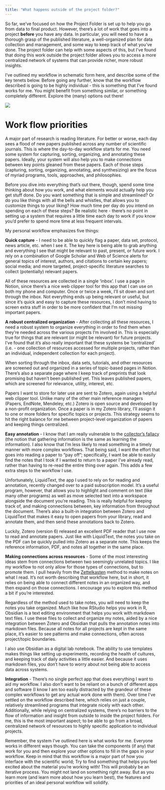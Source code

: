 ```yaml
---
title: "What happens outside of the project folder?"
---
```


So far, we've focused on how the Project Folder is set up to help you go from data to final product. However, there's a lot of work that goes into a project **before** you have any data. In particular, you will need to have a thorough grasp of the published literature, a well-organized plan for data collection and management, and some way to keep track of what you've done. The project folder can help with some aspects of this, but I've found that doing this work outside the project folder allows you to access a more centralized network of systems that can provide richer, more robust insights.

I've outlined my workflow in schematic form here, and describe some of the key tenets below. Before going any further, know that the workflow described is going to be highly individual - this is something that I've found works for me. You might benefit from something similar, or something completely different. Explore the (many) options out there!

![](Figures/other_workflow_elements.jpg)

# Work flow priorities

A major part of research is reading literature. For better or worse, each day sees a flood of new papers published across any number of scientific journals. This is where the day-to-day workflow starts for me. You need some system for capturing, sorting, organizing, and annotating these papers. Ideally, your system will also help you to make connections between key points gleaned from these papers. Each of those steps (capturing, sorting, organizing, annotating, and synthesizing) are the focus of myriad programs, tools, approaches, and philosophies.

Before you dive into everything that's out there, though, spend some time thinking about how you work, and what elements would actually help you get stuff done. Do you want something that is simple and streamlined? Or do you like things with all the bells and whistles, that allows you to customize things to your liking? How much time per day do you intend on spending on each of these steps? Be realistic here - there's no point in setting up a system that requires a little time each day to work if you know you'd prefer to spend more time at less frequent intervals.

My personal workflow emphasizes five things:

**Quick capture** - I need to be able to quickly flag a paper, data set, protocol, news article, etc. when I see it. The key here is being able to grab anything and everything I see that might be relevant to past, present, or future work. I rely on a combination of Google Scholar and Web of Science alerts for general topics of interest, authors, and citations to certain key papers; social media; and more targeted, project-specific literature searches to collect (potentially) relevant papers.

All of these resources are collected in a single 'inbox'. I use a page in Notion, since there's a nice web clipper tool for this app that I can use on both my phone and computer. Once or twice a week, I'll sit down and sort through the inbox. Not everything ends up being relevant or useful, but since it's quick and easy to capture these resources, I don't mind having to screen extra stuff in order to be more confident that I'm not missing important papers.

**A robust centralized organization** - After collecting all these resources, I need a robust system to organize everything in order to find them when they're needed across the various projects I'm involved in. This is especially true for things that are relevant (or might be relevant) for future projects. I've found that it's also really important that these systems be 'centralized' (i.e. - one collection of resources accessed for multiple projects, rather than an individual, independent collection for each project).

When sorting through the inbox, data sets, tutorials, and other resources are screened out and organized in a series of topic-based pages in Notion. There's also a separate page where I keep track of preprints that look promising but haven't been published yet. This leaves published papers, which are screened for relevance, utility, interest, etc.

Papers I want to store for later use are sent to Zotero, again using a helpful web clipper tool. Unlike many of the other main reference managers (Papers, EndNote, Mendeley, etc.) Zotero is open source and developed by a non-profit organization. Once a paper is in my Zotero library, I'll assign it to one or more folders for specific topics or projects. This strategy seems to hit the right balance for me between project-level organization of papers and keeping things centralized.

**Easy annotation** - I know that I am really vulnerable to the [collector's fallacy](https://zettelkasten.de/posts/collectors-fallacy/) (the notion that gathering information is the same as learning the information). I also know that I'm less likely to read something in a timely manner with more complex workflows. That being said, I want the effort that goes into reading a paper to "pay off"; specifically, I want be able to easily find the notes that I took if I wanted to return to a paper I've already read, rather than having to re-read the entire thing over again. This adds a few extra steps to the workflow I use.

Unfortunately, LiquidText, the app I used to rely on for reading and annotation, recently changed over to a paid subscription model. It's a useful program, however, that allows you to highlight and comment on text (like many other programs) as well as move selected text into a workspace alongside the document you're reading. This is really helpful for keeping track of, and making connections between, key information from throughout the document. There's also a built-in integration between Zotero and LiquidText that makes it easy to open papers from your library, read and annotate them, and then send these annotations back to Zotero.

Luckily, Zotero (version 6) released an excellent PDF reader that I use now to read and annotate papers. Just like with LiquidText, the notes you take on the PDF can be quickly pulled into Zotero as a separate note. This keeps the reference information, PDF, and notes all together in the same place.

**Making connections across resources** - Some of the most interesting ideas stem from connections between two seemingly unrelated topics. I like my workflow to not only allow for those types of connections, but to promote them. I pull heavily from the [Zettelkasten](https://zettelkasten.de/posts/overview/) method to make notes on what I read. It's not worth describing that workflow here, but in short, it relies on being able to connect different notes in an organized way, and then expand on those connections. I encourage you to explore this method a bit if you're interested.

Regardless of the method used to take notes, you will need to keep the notes you take organized. Much like how RStudio helps you work in R, Obsidian is a text editing environment that helps you work with markdown text files. I use these files to collect and organize my notes, aided by a nice integration between Zotero and Obsidian that pulls the annotation notes into markdown files. Because all notes for all projects are kept in the same place, it's easier to see patterns and make connections, often across project/topic boundaries.

I also use Obsidian as a digital lab notebook. The ability to use templates makes things like setting up experiments, recording the health of cultures, and keeping track of daily activities a little easier. And because it uses markdown files, you don't have to worry about not being able to access data across systems.

**Integration** - There's no single perfect app that does everything I want to aid my workflow. I also don't want to be reliant on a bunch of different apps and software (I know I am too easily distracted by the grandeur of these complex workflows to get any actual work done with them). Over time I've settled on the workflow described here, which relies on just a couple, relatively streamlined programs that integrate nicely with each other. Additionally, while relying on centralized systems, there's no barriers to the flow of information and insight from outside to inside the project folders. For me, this is the most important aspect; to be able to go from a broad, centralized network of resources to highly specific application to individual projects.

Remember, the system I've outlined here is what works for me. Everyone works in different ways though. You can take the components (if any) that work for you and then explore your other options to fill in the gaps in your workflow. Keep in mind that this workflow is a major part of how you interface with the scientific world; Try to find something that helps you feel excited about the material you're working with! This will probably be an iterative process. You might not land on something right away. But as you learn more (and learn more about how you learn best), the features and priorities of an ideal personal workflow will solidify.
